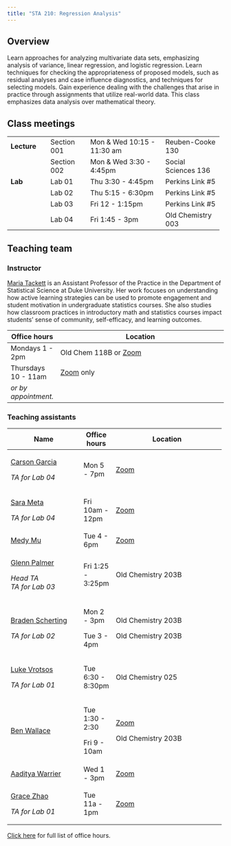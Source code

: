 ```yaml
---
title: "STA 210: Regression Analysis"
---
```


## Overview

Learn approaches for analyzing multivariate data sets, emphasizing analysis of variance, linear regression, and logistic regression. Learn techniques for checking the appropriateness of proposed models, such as residual analyses and case influence diagnostics, and techniques for selecting models. Gain experience dealing with the challenges that arise in practice through assignments that utilize real-world data. This class emphasizes data analysis over mathematical theory.

## Class meetings

+--------------+--------------+----------------------------+---------------------+
| **Lecture**  | Section 001  | Mon & Wed 10:15 - 11:30 am | Reuben-Cooke 130    |
+--------------+--------------+----------------------------+---------------------+
|              | Section 002  | Mon & Wed 3:30 - 4:45pm    | Social Sciences 136 |
+--------------+--------------+----------------------------+---------------------+
| **Lab**      | Lab 01       | Thu 3:30 - 4:45pm          | Perkins Link #5     |
+--------------+--------------+----------------------------+---------------------+
|              | Lab 02       | Thu 5:15 - 6:30pm          | Perkins Link #5     |
+--------------+--------------+----------------------------+---------------------+
|              | Lab 03       | Fri 12 - 1:15pm            | Perkins Link #5     |
+--------------+--------------+----------------------------+---------------------+
|              | Lab 04       | Fri 1:45 - 3pm             | Old Chemistry 003   |
+--------------+--------------+----------------------------+---------------------+

## Teaching team

### Instructor

[Maria Tackett](https://www2.stat.duke.edu/~mt324) is an Assistant Professor of the Practice in the Department of Statistical Science at Duke University. Her work focuses on understanding how active learning strategies can be used to promote engagement and student motivation in undergraduate statistics courses. She also studies how classroom practices in introductory math and statistics courses impact students' sense of community, self-efficacy, and learning outcomes.

+----------------------+--------------------------------------------------------------------------------------------------+
| Office hours         | Location                                                                                         |
+======================+==================================================================================================+
| Mondays 1 - 2pm      | Old Chem 118B or [Zoom](https://sakai.duke.edu/portal/site/e6f58eb4-029a-4130-bfa3-e5555d967a43) |
+----------------------+--------------------------------------------------------------------------------------------------+
| Thursdays 10 - 11am  | [Zoom](https://sakai.duke.edu/portal/site/e6f58eb4-029a-4130-bfa3-e5555d967a43) only             |
+----------------------+--------------------------------------------------------------------------------------------------+
| *or by appointment.* |                                                                                                  |
+----------------------+--------------------------------------------------------------------------------------------------+

### Teaching assistants

+------------------------------------------------------+-------------------+---------------------------------------------------------------------------------+
| Name                                                 | Office hours      | Location                                                                        |
+======================================================+===================+=================================================================================+
| [Carson Garcia](mailto:carson.garcia@duke.edu)       | Mon 5 - 7pm       | [Zoom](https://sakai.duke.edu/portal/site/e6f58eb4-029a-4130-bfa3-e5555d967a43) |
|                                                      |                   |                                                                                 |
| *TA for Lab 04*                                      |                   |                                                                                 |
+------------------------------------------------------+-------------------+---------------------------------------------------------------------------------+
| [Sara Meta](mailto:sara.mehta@duke.edu)              | Fri 10am - 12pm   | [Zoom](https://sakai.duke.edu/portal/site/e6f58eb4-029a-4130-bfa3-e5555d967a43) |
|                                                      |                   |                                                                                 |
| *TA for Lab 04*                                      |                   |                                                                                 |
+------------------------------------------------------+-------------------+---------------------------------------------------------------------------------+
| [Medy Mu](mailto:han.mu@duke.edu)                    | Tue 4 - 6pm       | [Zoom](https://sakai.duke.edu/portal/site/e6f58eb4-029a-4130-bfa3-e5555d967a43) |
+------------------------------------------------------+-------------------+---------------------------------------------------------------------------------+
| [Glenn Palmer](mailto:glenn.palmer@duke.edu)         | Fri 1:25 - 3:25pm | Old Chemistry 203B                                                              |
|                                                      |                   |                                                                                 |
| *Head TA\                                            |                   |                                                                                 |
| TA for Lab 03*                                       |                   |                                                                                 |
+------------------------------------------------------+-------------------+---------------------------------------------------------------------------------+
| [Braden Scherting](mailto:braden.scherting@duke.edu) | Mon 2 - 3pm       | Old Chemistry 203B                                                              |
|                                                      |                   |                                                                                 |
| *TA for Lab 02*                                      | Tue 3 - 4pm       | Old Chemistry 203B                                                              |
+------------------------------------------------------+-------------------+---------------------------------------------------------------------------------+
| [Luke Vrotsos](mailto:luke.vrotsos@duke.edu)         | Tue 6:30 - 8:30pm | Old Chemistry 025                                                               |
|                                                      |                   |                                                                                 |
| *TA for Lab 01*                                      |                   |                                                                                 |
+------------------------------------------------------+-------------------+---------------------------------------------------------------------------------+
| [Ben Wallace](mailto:ben.wallace@duke.edu)           | Tue 1:30 - 2:30   | [Zoom](https://sakai.duke.edu/portal/site/e6f58eb4-029a-4130-bfa3-e5555d967a43) |
|                                                      |                   |                                                                                 |
|                                                      | Fri 9 - 10am      | Old Chemistry 203B                                                              |
+------------------------------------------------------+-------------------+---------------------------------------------------------------------------------+
| [Aaditya Warrier](mailto:aaditya.warrier@duke.edu)   | Wed 1 - 3pm       | [Zoom](https://sakai.duke.edu/portal/site/e6f58eb4-029a-4130-bfa3-e5555d967a43) |
+------------------------------------------------------+-------------------+---------------------------------------------------------------------------------+
| [Grace Zhao](mailto:zhihui.zhao@duke.edu)            | Tue 11a - 1pm     | [Zoom](https://sakai.duke.edu/portal/site/e6f58eb4-029a-4130-bfa3-e5555d967a43) |
|                                                      |                   |                                                                                 |
| *TA for Lab 01*                                      |                   |                                                                                 |
+------------------------------------------------------+-------------------+---------------------------------------------------------------------------------+

[Click here](https://docs.google.com/spreadsheets/d/1Ay1GxqU2HDpFwnNLZxv0baIAa1lJwUVdtvmprPdkefk/edit?usp=sharing) for full list of office hours.
